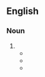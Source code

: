 ==English==

===Noun===
{{head|en|noun form}}

# {{plural of|brick shithouse|lang=en}}
#* {{quote-text|lang=en|year=1987|author=Howard Fast|title=The Dinner Party|page=228|passage=Webster and I are '''brick shithouses''', top to bottom. The wind doesn't even touch the smell of us."}}
#* {{quote-text|lang=en|year=1993|author=Frances Hegarty|title=Half Light|page=174|passage=Seventeen and nineteen, they were, built like '''brick shithouses''', one of them already with a baby.}}
#* {{quote-text|lang=en|year=2004|author=Perry Brass|title=The Substance of God: A Spiritual Thriller|page=84|passage=Two razor-scalped '''brick shithouses''' in suits, who looked like bouncers at a Hell's Angels dance, started staring at us.}}